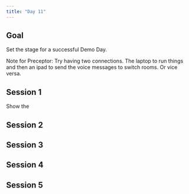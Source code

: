 ```yaml
---
title: "Day 11"
---
```


## Goal

Set the stage for a successful Demo Day.

Note for Preceptor: Try having two connections. The laptop to run things and then an ipad to send the voice messages to switch rooms. Or vice versa.


## Session 1

Show the 


## Session 2




## Session 3



## Session 4



## Session 5



